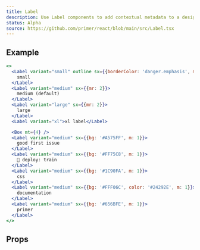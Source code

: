 ```yaml
---
title: Label
description: Use Label components to add contextual metadata to a design.
status: Alpha
source: https://github.com/primer/react/blob/main/src/Label.tsx
---
```


## Example

```jsx live
<>
  <Label variant="small" outline sx={{borderColor: 'danger.emphasis', mr: 2, color: 'danger.fg'}}>
    small
  </Label>
  <Label variant="medium" sx={{mr: 2}}>
    medium (default)
  </Label>
  <Label variant="large" sx={{mr: 2}}>
    large
  </Label>
  <Label variant="xl">xl label</Label>

  <Box mt={4} />
  <Label variant="medium" sx={{bg: '#A575FF', m: 1}}>
    good first issue
  </Label>
  <Label variant="medium" sx={{bg: '#FF75C8', m: 1}}>
    🚂 deploy: train
  </Label>
  <Label variant="medium" sx={{bg: '#1C90FA', m: 1}}>
    css
  </Label>
  <Label variant="medium" sx={{bg: '#FFF06C', color: '#24292E', m: 1}}>
    documentation
  </Label>
  <Label variant="medium" sx={{bg: '#656BFE', m: 1}}>
    primer
  </Label>
</>
```

## Props

<PropsTable>
  <PropsTableRow name="outline" type="boolean" defaultValue="false" description="Creates an outline style label" />
  <PropsTableRow name="variant" type="'small' | 'medium' | 'large' | 'xl'" defaultValue="medium" />
  <PropsTableRow name="dropshadow" type="boolean" defaultValue="false" description="Adds a dropshadow to the label" />
  <PropsTableSxRow />
</PropsTable>
